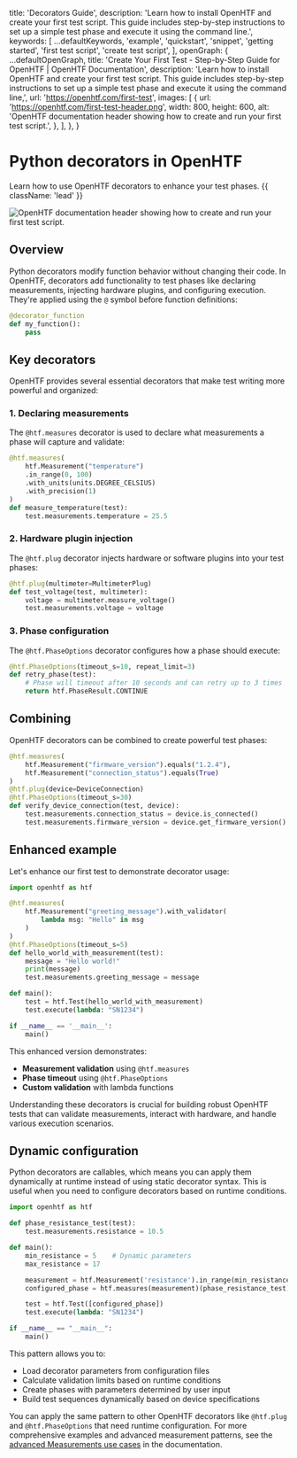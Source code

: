 
  title: 'Decorators Guide',
  description:
    'Learn how to install OpenHTF and create your first test script. This guide includes step-by-step instructions to set up a simple test phase and execute it using the command line.',
  keywords: [
    ...defaultKeywords,
    'example',
    'quickstart',
    'snippet',
    'getting started',
    'first test script',
    'create test script',
  ],
  openGraph: {
    ...defaultOpenGraph,
    title:
      'Create Your First Test - Step-by-Step Guide for OpenHTF | OpenHTF Documentation',
    description:
      'Learn how to install OpenHTF and create your first test script. This guide includes step-by-step instructions to set up a simple test phase and execute it using the command line,',
    url: 'https://openhtf.com/first-test',
    images: [
      {
        url: 'https://openhtf.com/first-test-header.png',
        width: 800,
        height: 600,
        alt: 'OpenHTF documentation header showing how to create and run your first test script.',
      },
    ],
  },
}

# Python decorators in OpenHTF

Learn how to use OpenHTF decorators to enhance your test phases. {{ className: 'lead' }}

<Image
  src="/decorators-header.png"
  alt="OpenHTF documentation header showing how to create and run your first test script."
/>

## Overview

Python decorators modify function behavior without changing their code. In OpenHTF, decorators add functionality to test phases like declaring measurements, injecting hardware plugins, and configuring execution. They're applied using the `@` symbol before function definitions:

```python
@decorator_function
def my_function():
    pass
```

## Key decorators

OpenHTF provides several essential decorators that make test writing more powerful and organized:

### 1. Declaring measurements

The `@htf.measures` decorator is used to declare what measurements a phase will capture and validate:

```python
@htf.measures(
    htf.Measurement("temperature")
    .in_range(0, 100)
    .with_units(units.DEGREE_CELSIUS)
    .with_precision(1)
)
def measure_temperature(test):
    test.measurements.temperature = 25.5
```

### 2. Hardware plugin injection

The `@htf.plug` decorator injects hardware or software plugins into your test phases:

```python
@htf.plug(multimeter=MultimeterPlug)
def test_voltage(test, multimeter):
    voltage = multimeter.measure_voltage()
    test.measurements.voltage = voltage
```

### 3. Phase configuration

The `@htf.PhaseOptions` decorator configures how a phase should execute:

```python
@htf.PhaseOptions(timeout_s=10, repeat_limit=3)
def retry_phase(test):
    # Phase will timeout after 10 seconds and can retry up to 3 times
    return htf.PhaseResult.CONTINUE
```

## Combining

OpenHTF decorators can be combined to create powerful test phases:

```python
@htf.measures(
    htf.Measurement("firmware_version").equals("1.2.4"),
    htf.Measurement("connection_status").equals(True)
)
@htf.plug(device=DeviceConnection)
@htf.PhaseOptions(timeout_s=30)
def verify_device_connection(test, device):
    test.measurements.connection_status = device.is_connected()
    test.measurements.firmware_version = device.get_firmware_version()
```

## Enhanced example

Let's enhance our first test to demonstrate decorator usage:

```python {{ title: 'main.py' }}
import openhtf as htf

@htf.measures(
    htf.Measurement("greeting_message").with_validator(
        lambda msg: "Hello" in msg
    )
)
@htf.PhaseOptions(timeout_s=5)
def hello_world_with_measurement(test):
    message = "Hello world!"
    print(message)
    test.measurements.greeting_message = message

def main():
    test = htf.Test(hello_world_with_measurement)
    test.execute(lambda: "SN1234")

if __name__ == '__main__':
    main()
```

This enhanced version demonstrates:
- **Measurement validation** using `@htf.measures`
- **Phase timeout** using `@htf.PhaseOptions`
- **Custom validation** with lambda functions

Understanding these decorators is crucial for building robust OpenHTF tests that can validate measurements, interact with hardware, and handle various execution scenarios.

## Dynamic configuration

Python decorators are callables, which means you can apply them dynamically at runtime instead of using static decorator syntax. This is useful when you need to configure decorators based on runtime conditions.

```python {{ title: 'main.py' }}
import openhtf as htf

def phase_resistance_test(test):
    test.measurements.resistance = 10.5

def main():
    min_resistance = 5    # Dynamic parameters
    max_resistance = 17

    measurement = htf.Measurement('resistance').in_range(min_resistance, max_resistance)
    configured_phase = htf.measures(measurement)(phase_resistance_test)

    test = htf.Test([configured_phase])
    test.execute(lambda: "SN1234")

if __name__ == "__main__":
    main()
```

This pattern allows you to:
- Load decorator parameters from configuration files
- Calculate validation limits based on runtime conditions
- Create phases with parameters determined by user input
- Build test sequences dynamically based on device specifications

You can apply the same pattern to other OpenHTF decorators like `@htf.plug` and `@htf.PhaseOptions` that need runtime configuration. For more comprehensive examples and advanced measurement patterns, see the [advanced Measurements use cases](/measurements#advanced-use-cases) in the documentation.
